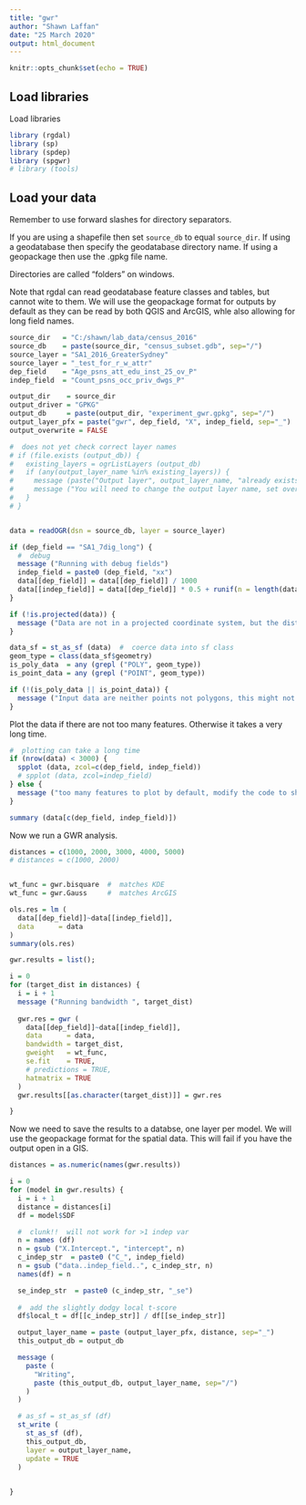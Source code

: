 ```yaml
---
title: "gwr"
author: "Shawn Laffan"
date: "25 March 2020"
output: html_document
---
```


```r
knitr::opts_chunk$set(echo = TRUE)
```

## Load libraries

Load libraries

```r
library (rgdal)
library (sp)
library (spdep)
library (spgwr)
# library (tools)
```

## Load your data

Remember to use forward slashes for directory separators.

If you are using a shapefile then set ```source_db``` to equal ```source_dir```.  If using a geodatabase then specify the geodatabase directory name.  If using a geopackage then use the .gpkg file name.

Directories are called "folders" on windows.

Note that rgdal can read geodatabase feature classes and tables, but cannot wite to them. We will use the geopackage format for outputs by default as they can be read by both QGIS and ArcGIS, whle also allowing for long field names.


```r

source_dir   = "C:/shawn/lab_data/census_2016"
source_db    = paste(source_dir, "census_subset.gdb", sep="/")
source_layer = "SA1_2016_GreaterSydney"
source_layer = "_test_for_r_w_attr"
dep_field    = "Age_psns_att_edu_inst_25_ov_P"
indep_field  = "Count_psns_occ_priv_dwgs_P"

output_dir    = source_dir
output_driver = "GPKG"
output_db     = paste(output_dir, "experiment_gwr.gpkg", sep="/")
output_layer_pfx = paste("gwr", dep_field, "X", indep_field, sep="_")
output_overwrite = FALSE

#  does not yet check correct layer names
# if (file.exists (output_db)) {
#   existing_layers = ogrListLayers (output_db)
#   if (any(output_layer_name %in% existing_layers)) {
#     message (paste("Output layer", output_layer_name, "already exists in", output_db))
#     message ("You will need to change the output layer name, set overwrite layer to TRUE, or delete that layer before saving the results (if it is no longer needed)")
#   }
# }


data = readOGR(dsn = source_db, layer = source_layer)

if (dep_field == "SA1_7dig_long") {
  #  debug
  message ("Running with debug fields")
  indep_field = paste0 (dep_field, "xx")
  data[[dep_field]] = data[[dep_field]] / 1000
  data[[indep_field]] = data[[dep_field]] * 0.5 + runif(n = length(data[[dep_field]]))
}

if (!is.projected(data)) {
  message ("Data are not in a projected coordinate system, but the distance based measures should account for this")
}

data_sf = st_as_sf (data)  #  coerce data into sf class
geom_type = class(data_sf$geometry)
is_poly_data  = any (grepl ("POLY", geom_type))
is_point_data = any (grepl ("POINT", geom_type))

if (!(is_poly_data || is_point_data)) {
  message ("Input data are neither points not polygons, this might not work")
}

```


Plot the data if there are not too many features.   Otherwise it takes a very long time. 

```r
#  plotting can take a long time
if (nrow(data) < 3000) {
  spplot (data, zcol=c(dep_field, indep_field))
  # spplot (data, zcol=indep_field)
} else {
  message ("too many features to plot by default, modify the code to show more")
}

summary (data[c(dep_field, indep_field)])

```


Now we run a GWR analysis.


```r

distances = c(1000, 2000, 3000, 4000, 5000)
# distances = c(1000, 2000)


wt_func = gwr.bisquare  #  matches KDE
wt_func = gwr.Gauss     #  matches ArcGIS

ols.res = lm (
  data[[dep_field]]~data[[indep_field]], 
  data      = data
)
summary(ols.res)

gwr.results = list();

i = 0
for (target_dist in distances) {
  i = i + 1
  message ("Running bandwidth ", target_dist)
  
  gwr.res = gwr (
    data[[dep_field]]~data[[indep_field]],
    data      = data,
    bandwidth = target_dist,
    gweight   = wt_func,
    se.fit    = TRUE,
    # predictions = TRUE,
    hatmatrix = TRUE
  )
  gwr.results[[as.character(target_dist)]] = gwr.res

}
```



Now we need to save the results to a databse, one layer per model.
We will use the geopackage format for the spatial data.
This will fail if you have the output open in a GIS.

```r

distances = as.numeric(names(gwr.results))

i = 0
for (model in gwr.results) {
  i = i + 1
  distance = distances[i]
  df = model$SDF

  #  clunk!!  will not work for >1 indep var
  n = names (df)
  n = gsub ("X.Intercept.", "intercept", n)
  c_indep_str  = paste0 ("C_", indep_field)
  n = gsub ("data..indep_field..", c_indep_str, n)
  names(df) = n

  se_indep_str  = paste0 (c_indep_str, "_se")
  
  #  add the slightly dodgy local t-score
  df$local_t = df[[c_indep_str]] / df[[se_indep_str]]

  output_layer_name = paste (output_layer_pfx, distance, sep="_")
  this_output_db = output_db

  message (
    paste (
      "Writing",
      paste (this_output_db, output_layer_name, sep="/")
    )
  )

  # as_sf = st_as_sf (df)
  st_write (
    st_as_sf (df),
    this_output_db, 
    layer = output_layer_name, 
    update = TRUE
  )

  
}


```

